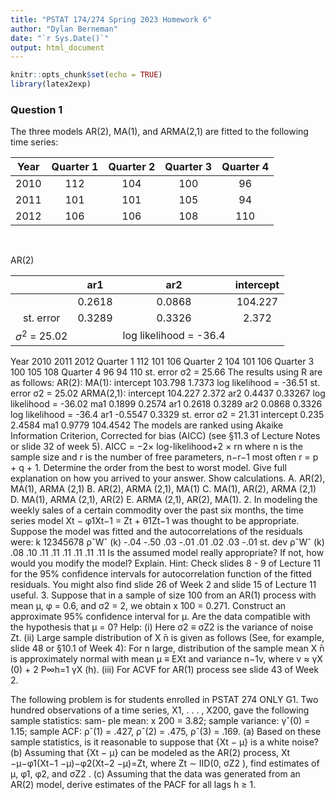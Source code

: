 ```yaml
---
title: "PSTAT 174/274 Spring 2023 Homework 6"
author: "Dylan Berneman"
date: "`r Sys.Date()`"
output: html_document
---
```


```r
knitr::opts_chunk$set(echo = TRUE)
library(latex2exp)


```

### Question 1
The three models AR(2), MA(1), and ARMA(2,1) are fitted to the following time series:


| Year | Quarter 1 | Quarter 2 | Quarter 3 | Quarter 4 |
|:-------:|:------:|:-----------:|:---------:|:--------:| 
| 2010 | 112 | 104 | 100 | 96 |
| 2011 | 101 | 101 | 105 | 94 |
| 2012 | 106 | 106 | 108 | 110 |
\


AR(2)\

|  | ar1 | ar2 | intercept | 
|:-------:|:------:|:-----------:|:---------:|
|  | 0.2618 | 0.0868 | 104.227 |
| st. error | 0.3289 | 0.3326 | 2.372 |
| $\sigma^2$ = 25.02 |  | log likelihood = -36.4 |  |



  Year 2010 2011 2012
Quarter 1 112
101 106
Quarter 2 104
101 106
Quarter 3 100 105 108
Quarter 4 96
94 110
st. error σ2 = 25.66
  The results using R are as follows: AR(2):
MA(1):
intercept 103.798
1.7373
log likelihood = -36.51
      st. error σ2 = 25.02
ARMA(2,1):
intercept 104.227 2.372
ar2 0.4437
0.33267
log likelihood = -36.02
ma1 0.1899 0.2574
ar1 0.2618 0.3289
ar2 0.0868 0.3326
log likelihood = -36.4
ar1 -0.5547
0.3329
      st. error σ2 = 21.31
intercept 0.235 2.4584
ma1
0.9779 104.4542
   The models are ranked using Akaike Information Criterion, Corrected for bias (AICC) (see §11.3 of Lecture Notes or slide 32 of week 5).
AICC = −2× log-likelihood+2 × rn where n is the sample size and r is the number of free parameters, n−r−1
most often r = p + q + 1.
Determine the order from the best to worst model. Give full explanation on how you arrived to your
answer. Show calculations.
A. AR(2), MA(1), ARMA (2,1) B. AR(2), ARMA (2,1), MA(1) C. MA(1), AR(2), ARMA (2,1) D. MA(1), ARMA (2,1), AR(2) E. ARMA (2,1), AR(2), MA(1).
2. In modeling the weekly sales of a certain commodity over the past six months, the time series model Xt − φ1Xt−1 = Zt + θ1Zt−1 was thought to be appropriate. Suppose the model was fitted and the autocorrelations of the residuals were:
k 12345678 ρˆWˆ (k) -.04 -.50 .03 -.01 .01 .02 .03 -.01 st. dev ρˆWˆ (k) .08 .10 .11 .11 .11 .11 .11 .11
Is the assumed model really appropriate? If not, how would you modify the model? Explain.
Hint: Check slides 8 - 9 of Lecture 11 for the 95% confidence intervals for autocorrelation function of the fitted residuals. You might also find slide 26 of Week 2 and slide 15 of Lecture 11 useful.
3. Suppose that in a sample of size 100 from an AR(1) process with mean μ, φ = 0.6, and σ2 = 2, we obtain x ̄100 = 0.271. Construct an approximate 95% confidence interval for μ. Are the data compatible with the hypothesis that μ = 0?
Help: (i) Here σ2 ≡ σZ2 is the variance of noise Zt.
(ii) Large sample distribution of X ̄n is given as follows (See, for example, slide 48 or §10.1 of Week 4): For n large, distribution of the sample mean X ̄n is approximately normal with mean μ ≡ EXt and variance n−1v, where v ≈ γX (0) + 2 P∞h=1 γX (h).
(iii) For ACVF for AR(1) process see slide 43 of Week 2.
  
The following problem is for students enrolled in PSTAT 274 ONLY
G1. Two hundred observations of a time series, X1, . . . , X200, gave the following sample statistics: sam- ple mean: x ̄200 = 3.82; sample variance: γˆ(0) = 1.15; sample ACF: ρˆ(1) = .427, ρˆ(2) = .475, ρˆ(3) = .169.
(a) Based on these sample statistics, is it reasonable to suppose that {Xt − μ} is a white noise? (b) Assuming that {Xt − μ} can be modeled as the AR(2) process,
Xt −μ−φ1(Xt−1 −μ)−φ2(Xt−2 −μ)=Zt,
where Zt ∼ IID(0, σZ2 ), find estimates of μ, φ1, φ2, and σZ2 .
(c) Assuming that the data was generated from an AR(2) model, derive estimates of the PACF for all lags h ≥ 1.